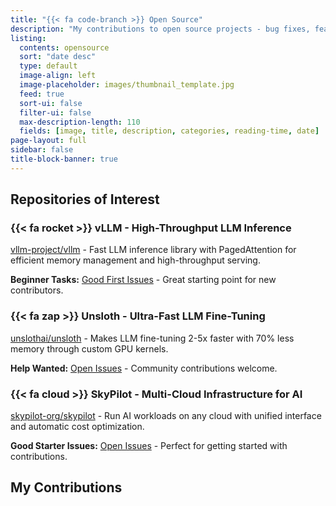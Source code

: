 ```yaml
---
title: "{{< fa code-branch >}} Open Source"
description: "My contributions to open source projects - bug fixes, feature implementations, and issue resolutions across various repositories."
listing:
  contents: opensource
  sort: "date desc"
  type: default
  image-align: left
  image-placeholder: images/thumbnail_template.jpg
  feed: true
  sort-ui: false
  filter-ui: false
  max-description-length: 110
  fields: [image, title, description, categories, reading-time, date]
page-layout: full
sidebar: false
title-block-banner: true
---
```


## Repositories of Interest

### {{< fa rocket >}} vLLM - High-Throughput LLM Inference
[vllm-project/vllm](https://github.com/vllm-project/vllm) - Fast LLM inference library with PagedAttention for efficient memory management and high-throughput serving.

**Beginner Tasks:** [Good First Issues](https://github.com/vllm-project/vllm/issues?q=is%3Aissue%20state%3Aopen%20label%3A%22good%20first%20issue%22) - Great starting point for new contributors.

### {{< fa zap >}} Unsloth - Ultra-Fast LLM Fine-Tuning  
[unslothai/unsloth](https://github.com/unslothai/unsloth) - Makes LLM fine-tuning 2-5x faster with 70% less memory through custom GPU kernels.

**Help Wanted:** [Open Issues](https://github.com/unslothai/unsloth/issues?q=is%3Aissue%20state%3Aopen%20label%3A%22help%20wanted%22) - Community contributions welcome.

### {{< fa cloud >}} SkyPilot - Multi-Cloud Infrastructure for AI
[skypilot-org/skypilot](https://github.com/skypilot-org/skypilot) - Run AI workloads on any cloud with unified interface and automatic cost optimization.

**Good Starter Issues:** [Open Issues](https://github.com/skypilot-org/skypilot/issues?q=is%3Aissue%20state%3Aopen%20label%3A%22good%20starter%20issues%22) - Perfect for getting started with contributions.

## My Contributions 